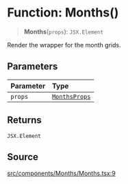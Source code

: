 # Function: Months()

> **Months**(`props`): `JSX.Element`

Render the wrapper for the month grids.

## Parameters

| Parameter | Type |
| :------ | :------ |
| `props` | [`MonthsProps`](/api/latest/type-aliases/MonthsProps.mdx) |

## Returns

`JSX.Element`

## Source

[src/components/Months/Months.tsx:9](https://github.com/gpbl/react-day-picker/blob/56bfb649e/src/components/Months/Months.tsx#L9)
